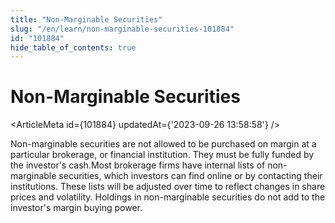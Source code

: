 ```yaml
---
title: "Non-Marginable Securities"
slug: "/en/learn/non-marginable-securities-101884"
id: "101884"
hide_table_of_contents: true
---
```



# Non-Marginable Securities

<ArticleMeta id={101884} updatedAt={'2023-09-26 13:58:58'} />
<div className='border-solid border-b border-t-0 my-4 border-[var(--ifm-color-gray-300)]' />

Non-marginable securities are not allowed to be purchased on margin at a particular brokerage, or financial institution. They must be fully funded by the investor's cash.Most brokerage firms have internal lists of non-marginable securities, which investors can find online or by contacting their institutions. These lists will be adjusted over time to reflect changes in share prices and volatility. Holdings in non-marginable securities do not add to the investor's margin buying power.
